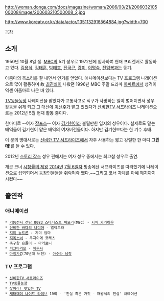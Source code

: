 http://woman.donga.com/docs/magazine/woman/2006/03/21/200603210500008/image/200603210500008_2.jpg

http://www.koreatv.or.kr/data/actor/1351132916564884.jpg?width=700

[[목차]]
== 소개 ==
1950년 10월 8일 생. [[MBC]]의 5기 성우로 1972년에 입사하여 현재 프리랜서로 활동하고 있다. [[김용식]], [[김태훈]], [[박태호]], [[전국근]], [[강미]], [[이명숙]], [[전임복]]과는 동기.

아줌마의 목소리를 잘 내면서 인기를 얻었다. 애니메이션보다는 TV 프로그램 나레이션으로 많이 활동하며 故 [[최진실]]이 나왔던 1996년 MBC 주말 드라마 [[아파트]]에서 성격이 억센 아줌마로 나온 바 있다. 

[[TV동물농장]] 나레이션을 맡았다가 교통사고로 식구가 사망하는 일이 벌어지면서 성우 활동을 쉬게 되고 그 대신에 [[이선주]]가 맡고 있었다가 [[신비한TV 서프라이즈]] 나레이션으로는 2012년 5월 현재 활동 중이다.

한마디로 --여자 [[장포스]]-- 여자 [[김기현]]이라 불릴만한 입지의 성우이다. 실제로도 맡는 배역들이 김기현이 맡은 배역의 여자버전들이다. 하지만 김기현보다는 한 기수 후배. 

이 분의 명대사로는 [[신비한 TV 서프라이즈]]에서 자주 사용하는 짧고 강렬한 한 마디 '''그런데!'''를 들 수 있다.

2012년 [[스토리 잡스]] 성우 편에서는 여자 성우 중에서는 최고참 성우로 출연.

개콘 코너 [[시청률의 제왕]] [[2014년]] [[7월 6일]]자 방송에선 서프라이즈를 따라했기에 나레이션으로 섭외되어서 등장인물들을 쥐락펴락 했다.~~그리고 코너 자체를 아예 폐지까지 시켰다~~

== 출연작 ==
=== 애니메이션 ===
 * [[기동전사 건담 0083 스타더스트 메모리]](MBC) - [[시마 가라하우]]
 * [[신비한 바다의 나디아]] - 엘렉트라
 * [[지미 뉴트론]] - 지미 엄마
 * [[지옥소녀]] - 우지이에 쿄케츠
 * [[축구왕 슛돌이]] - [[마카로니]]
 * [[피그마리오]] - [[메두사]]
 * [[마징가Z]](70년대 버전) - [[아수라 남작]]

=== TV 프로그램 ===
 * [[신비한TV 서프라이즈]]
 * [[TV동물농장]]
 * [[찾아라! 맛있는 TV]]
 * [[새터데이 나이트 라이브]] 10회 - '진실 혹은 거짓 - 패왕색의 진실' 내레이션
